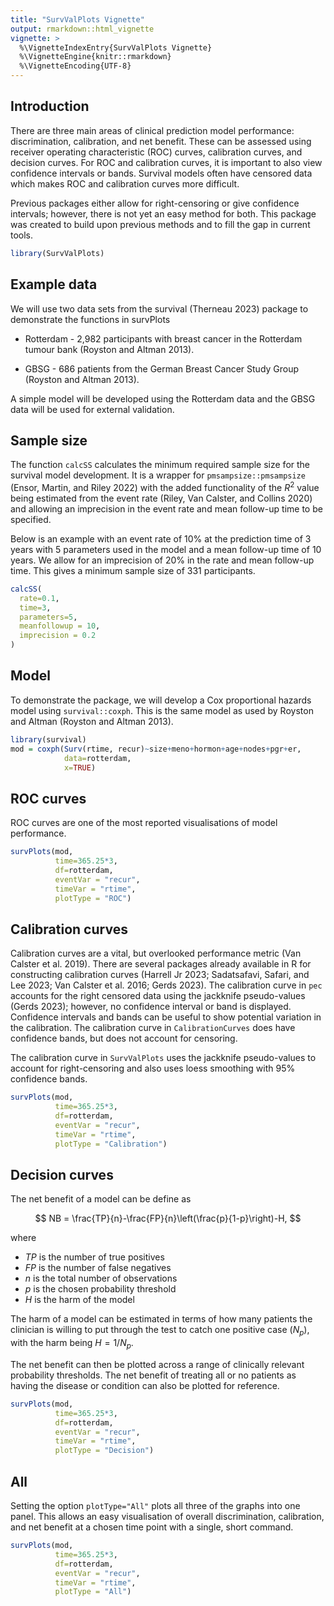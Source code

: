 ```yaml
---
title: "SurvValPlots Vignette"
output: rmarkdown::html_vignette
vignette: >
  %\VignetteIndexEntry{SurvValPlots Vignette}
  %\VignetteEngine{knitr::rmarkdown}
  %\VignetteEncoding{UTF-8}
---
```


## Introduction

There are three main areas of clinical prediction model performance: discrimination, calibration, and net benefit. These can be assessed using receiver operating characteristic (ROC) curves, calibration curves, and decision curves. For ROC and calibration curves, it is important to also view confidence intervals or bands. Survival models often have censored data which makes ROC and calibration curves more difficult.

Previous packages either allow for right-censoring or give confidence intervals; however, there is not yet an easy method for both. This package was created to build upon previous methods and to fill the gap in current tools.

```r
library(SurvValPlots)
```

## Example data

We will use two data sets from the survival (Therneau 2023) package to demonstrate the functions in survPlots

-   Rotterdam - 2,982 participants with breast cancer in the Rotterdam tumour bank (Royston and Altman 2013).

-   GBSG - 686 patients from the German Breast Cancer Study Group (Royston and Altman 2013).

A simple model will be developed using the Rotterdam data and the GBSG data will be used for external validation.

## Sample size

The function `calcSS` calculates the minimum required sample size for the survival model development. It is a wrapper for `pmsampsize::pmsampsize` (Ensor, Martin, and Riley 2022) with the added functionality of the $R^2$ value being estimated from the event rate (Riley, Van Calster, and Collins 2020) and allowing an imprecision in the event rate and mean follow-up time to be specified.

Below is an example with an event rate of 10% at the prediction time of 3 years with 5 parameters used in the model and a mean follow-up time of 10 years. We allow for an imprecision of 20% in the rate and mean follow-up time. This gives a minimum sample size of 331 participants.

```r
calcSS(
  rate=0.1,
  time=3,
  parameters=5,
  meanfollowup = 10,
  imprecision = 0.2
)
```

## Model

To demonstrate the package, we will develop a Cox proportional hazards model using `survival::coxph`. This is the same model as used by Royston and Altman (Royston and Altman 2013).

```r
library(survival)
mod = coxph(Surv(rtime, recur)~size+meno+hormon+age+nodes+pgr+er, 
            data=rotterdam,
            x=TRUE)
```

## ROC curves

ROC curves are one of the most reported visualisations of model performance.

```r
survPlots(mod, 
          time=365.25*3, 
          df=rotterdam,
          eventVar = "recur",
          timeVar = "rtime",
          plotType = "ROC")
```

## Calibration curves

Calibration curves are a vital, but overlooked performance metric (Van Calster et al. 2019). There are several packages already available in R for constructing calibration curves (Harrell Jr 2023; Sadatsafavi, Safari, and Lee 2023; Van Calster et al. 2016; Gerds 2023). The calibration curve in `pec` accounts for the right censored data using the jackknife pseudo-values (Gerds 2023); however, no confidence interval or band is displayed. Confidence intervals and bands can be useful to show potential variation in the calibration. The calibration curve in `CalibrationCurves` does have confidence bands, but does not account for censoring.

The calibration curve in `SurvValPlots` uses the jackknife pseudo-values to account for right-censoring and also uses loess smoothing with 95% confidence bands.

```r
survPlots(mod, 
          time=365.25*3, 
          df=rotterdam,
          eventVar = "recur",
          timeVar = "rtime",
          plotType = "Calibration")
```

## Decision curves

The net benefit of a model can be define as

$$
NB = \frac{TP}{n}-\frac{FP}{n}\left(\frac{p}{1-p}\right)-H,
$$

where

-   $TP$ is the number of true positives
-   $FP$ is the number of false negatives
-   $n$ is the total number of observations
-   $p$ is the chosen probability threshold
-   $H$ is the harm of the model

The harm of a model can be estimated in terms of how many patients the clinician is willing to put through the test to catch one positive case ($N_p$), with the harm being $H=1/N_p$.

The net benefit can then be plotted across a range of clinically relevant probability thresholds. The net benefit of treating all or no patients as having the disease or condition can also be plotted for reference.

```r
survPlots(mod, 
          time=365.25*3, 
          df=rotterdam,
          eventVar = "recur",
          timeVar = "rtime",
          plotType = "Decision")
```

## All

Setting the option `plotType="All"` plots all three of the graphs into one panel. This allows an easy visualisation of overall discrimination, calibration, and net benefit at a chosen time point with a single, short command.

```r
survPlots(mod, 
          time=365.25*3, 
          df=rotterdam,
          eventVar = "recur",
          timeVar = "rtime",
          plotType = "All")
```
